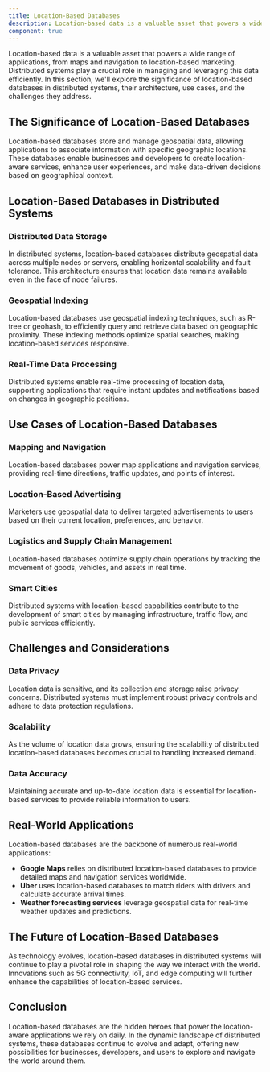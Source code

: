 ```yaml
---
title: Location-Based Databases
description: Location-based data is a valuable asset that powers a wide range of applications, from maps and navigation to location-based marketing. Distributed systems play a crucial role in managing and leveraging this data efficiently. In this section, we'll explore the significance of location-based databases in distributed systems, their architecture, use cases, and the challenges they address.
component: true
---
```


Location-based data is a valuable asset that powers a wide range of applications, from maps and navigation to location-based marketing. Distributed systems play a crucial role in managing and leveraging this data efficiently. In this section, we'll explore the significance of location-based databases in distributed systems, their architecture, use cases, and the challenges they address.

## The Significance of Location-Based Databases

Location-based databases store and manage geospatial data, allowing applications to associate information with specific geographic locations. These databases enable businesses and developers to create location-aware services, enhance user experiences, and make data-driven decisions based on geographical context.

## Location-Based Databases in Distributed Systems

### Distributed Data Storage

In distributed systems, location-based databases distribute geospatial data across multiple nodes or servers, enabling horizontal scalability and fault tolerance. This architecture ensures that location data remains available even in the face of node failures.

### Geospatial Indexing

Location-based databases use geospatial indexing techniques, such as R-tree or geohash, to efficiently query and retrieve data based on geographic proximity. These indexing methods optimize spatial searches, making location-based services responsive.

### Real-Time Data Processing

Distributed systems enable real-time processing of location data, supporting applications that require instant updates and notifications based on changes in geographic positions.

## Use Cases of Location-Based Databases

### Mapping and Navigation

Location-based databases power map applications and navigation services, providing real-time directions, traffic updates, and points of interest.

### Location-Based Advertising

Marketers use geospatial data to deliver targeted advertisements to users based on their current location, preferences, and behavior.

### Logistics and Supply Chain Management

Location-based databases optimize supply chain operations by tracking the movement of goods, vehicles, and assets in real time.

### Smart Cities

Distributed systems with location-based capabilities contribute to the development of smart cities by managing infrastructure, traffic flow, and public services efficiently.

## Challenges and Considerations

### Data Privacy

Location data is sensitive, and its collection and storage raise privacy concerns. Distributed systems must implement robust privacy controls and adhere to data protection regulations.

### Scalability

As the volume of location data grows, ensuring the scalability of distributed location-based databases becomes crucial to handling increased demand.

### Data Accuracy

Maintaining accurate and up-to-date location data is essential for location-based services to provide reliable information to users.

## Real-World Applications

Location-based databases are the backbone of numerous real-world applications:

- **Google Maps** relies on distributed location-based databases to provide detailed maps and navigation services worldwide.
- **Uber** uses location-based databases to match riders with drivers and calculate accurate arrival times.
- **Weather forecasting services** leverage geospatial data for real-time weather updates and predictions.

## The Future of Location-Based Databases

As technology evolves, location-based databases in distributed systems will continue to play a pivotal role in shaping the way we interact with the world. Innovations such as 5G connectivity, IoT, and edge computing will further enhance the capabilities of location-based services.

## Conclusion

Location-based databases are the hidden heroes that power the location-aware applications we rely on daily. In the dynamic landscape of distributed systems, these databases continue to evolve and adapt, offering new possibilities for businesses, developers, and users to explore and navigate the world around them.

